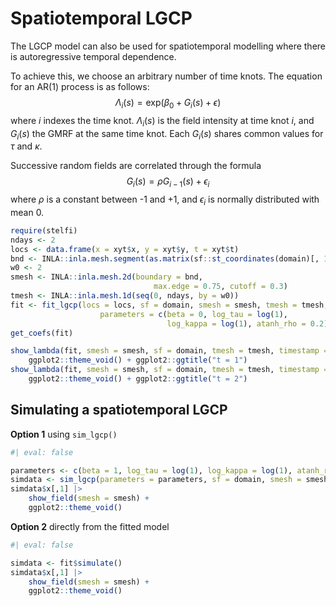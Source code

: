 # Spatiotemporal LGCP

The LGCP model can also be used for spatiotemporal modelling where there is autoregressive temporal dependence. 

To achieve this, we choose an arbitrary number of time knots. The equation for an AR(1) process is as follows:
$$\Lambda_i(s) = \text{exp}(\beta_0 + G_i(s) + \epsilon)$$
where $i$ indexes the time knot. $\Lambda_i(s)$ is the field intensity at time knot $i$, and $G_i(s)$ the GMRF at the same time knot. Each $G_i(s)$ shares common values for $\tau$ and $\kappa$. 

Successive random fields are correlated through the formula
$$G_i(s)=\rho G_{i-1}(s) + \epsilon_i$$
where $\rho$ is a constant between -1 and +1, and $\epsilon_i$ is normally distributed with mean 0. 

```r
require(stelfi)
ndays <- 2
locs <- data.frame(x = xyt$x, y = xyt$y, t = xyt$t)
bnd <- INLA::inla.mesh.segment(as.matrix(sf::st_coordinates(domain)[, 1:2]))
w0 <- 2
smesh <- INLA::inla.mesh.2d(boundary = bnd,
                                max.edge = 0.75, cutoff = 0.3)
tmesh <- INLA::inla.mesh.1d(seq(0, ndays, by = w0))
fit <- fit_lgcp(locs = locs, sf = domain, smesh = smesh, tmesh = tmesh,
                    parameters = c(beta = 0, log_tau = log(1),
                                   log_kappa = log(1), atanh_rho = 0.2))
get_coefs(fit)
```


```r

show_lambda(fit, smesh = smesh, sf = domain, tmesh = tmesh, timestamp = 1) +
    ggplot2::theme_void() + ggplot2::ggtitle("t = 1")
show_lambda(fit, smesh = smesh, sf = domain, tmesh = tmesh, timestamp = 2) +
    ggplot2::theme_void() + ggplot2::ggtitle("t = 2")

```

## Simulating a spatiotemporal LGCP

**Option 1** using `sim_lgcp()`

```r
#| eval: false

parameters <- c(beta = 1, log_tau = log(1), log_kappa = log(1), atanh_rho = 0.2)
simdata <- sim_lgcp(parameters = parameters, sf = domain, smesh = smesh, tmesh = tmesh)
simdata$x[,1] |>
    show_field(smesh = smesh) +
    ggplot2::theme_void()
```

**Option 2** directly from the fitted model

```r
#| eval: false

simdata <- fit$simulate()
simdata$x[,1] |>
    show_field(smesh = smesh) +
    ggplot2::theme_void()
```


